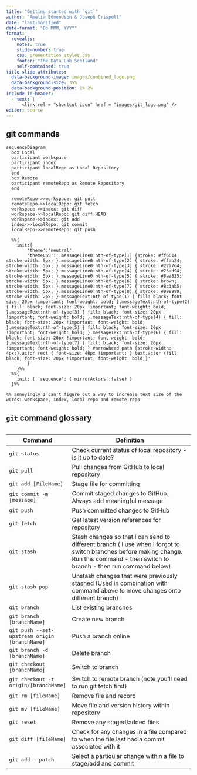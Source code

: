 ```yaml
---
title: "Getting started with `git`"
author: "Amelia Edmondson & Joseph Crispell"
date: "last-modified"
date-format: "Do MMM, YYYY"
format:
  revealjs:
    notes: true
    slide-number: true
    css: presentation_styles.css
    footer: "The Data Lab Scotland"
    self-contained: true
title-slide-attributes:
  data-background-image: images/combined_logo.png
  data-background-size: 35%
  data-background-position: 2% 2%
include-in-header:
  - text: |
      <link rel = "shortcut icon" href = "images/git_logo.png" />
editor: source
---
```


## git commands

```mermaid
sequenceDiagram
  box Local
  participant workspace
  participant index
  participant localRepo as Local Repository
  end
  box Remote
  participant remoteRepo as Remote Repository
  end

  remoteRepo->>workspace: git pull
  remoteRepo->>localRepo: git fetch
  workspace->>index: git diff
  workspace->>localRepo: git diff HEAD
  workspace->>index: git add
  index->>localRepo: git commit
  localRepo->>remoteRepo: git push

  %%{
    init:{
        'theme':'neutral',
        'themeCSS':'.messageLine0:nth-of-type(1) {stroke: #ff6614; stroke-width: 5px; }.messageLine0:nth-of-type(2) { stroke: #ffab24; stroke-width: 5px; }.messageLine0:nth-of-type(3) { stroke: #22a7d4; stroke-width: 5px; }.messageLine0:nth-of-type(4) { stroke: #23ad94; stroke-width: 5px; }.messageLine0:nth-of-type(5) { stroke: #8aa825; stroke-width: 5px; }.messageLine0:nth-of-type(6) { stroke: brown; stroke-width: 5px; }.messageLine0:nth-of-type(7) { stroke: #8c3ab5; stroke-width: 5px; }.messageLine0:nth-of-type(8) { stroke: #999999; stroke-width: 2px; }.messageText:nth-of-type(1) { fill: black; font-size: 20px !important; font-weight: bold; }.messageText:nth-of-type(2) { fill: black; font-size: 20px !important; font-weight: bold; }.messageText:nth-of-type(3) { fill: black; font-size: 20px !important; font-weight: bold; }.messageText:nth-of-type(4) { fill: black; font-size: 20px !important; font-weight: bold; }.messageText:nth-of-type(5) { fill: black; font-size: 20px !important; font-weight: bold; }.messageText:nth-of-type(6) { fill: black; font-size: 20px !important; font-weight: bold; }.messageText:nth-of-type(7) { fill: black; font-size: 20px !important; font-weight: bold; } #arrowhead path {stroke-width: 4px;}.actor rect { font-size: 40px !important; } text.actor {fill: black; font-size: 20px !important; font-weight: bold;}'
        }
    }%%
  %%{
    init: { 'sequence': {'mirrorActors':false} }
  }%%

%% annoyingly I can't figure out a way to increase text size of the words: workspace, index, local repo and remote repo

```

## `git` command glossary

<div style="height:75%;overflow:auto;">

|Command                                                  |Definition                                                                                                                                                                            |
|---------------------------------------------------------|--------------------------------------------------------------------------------------------------------------------------------------------------------------------------------------|
|`git status`                                             |Check current status of local repository - is it up to date?                                                                                                                          |
|`git pull`                                               |Pull changes from GitHub to local repository                                                                                                                                          |
|`git add [FileName]`                                     |Stage file for committing                                                                                                                                                             |
|`git commit -m [message]`                                |Commit staged changes to GitHub. Always add meaningful message.                                                                                                                       |
|`git push`                                               |Push committed changes to GitHub                                                                                                                                                      |
|`git fetch`                                              |Get latest version references for repository                                                                                                                                          |
|`git stash`                                              |Stash changes so that I can send to different branch ( I use when I forgot to switch branches before making change. Run this command - then switch to branch - then run command below)|
|`git stash pop`                                          |Unstash changes that were previously stashed (Used in combination with command above to move changes onto different branch)                                                           |
|`git branch`                                             |List existing branches                                                                                                                                                                |
|`git branch [branchName]`                                |Create new branch                                                                                                                                                                     |
|`git push --set-upstream origin [branchName]`            |Push a branch online                                                                                                                                                                  |
|`git branch -d [branchName]`                             |Delete branch                                                                                                                                                                         |
|`git checkout [branchName]`                              |Switch to branch                                                                                                                                                                      |
|`git checkout -t origin/[branchName]`                    |Switch to remote branch (note you'll need to run git fetch first)                                                                                                                     |
|`git rm [fileName]`                                      |Remove file and record                                                                                                                                                                |
|`git mv [fileName]`                                      |Move file and version history within repository                                                                                                                                       |
|`git reset`                                              |Remove any staged/added files                                                                                                                                                         |
|`git diff [fileName]`                                    |Check for any changes in a file compared to when the file last had a commit associated with it                                                                                        |
|`git add --patch`                                        |Select a particular change within a file to stage/add and commit                                                                                                                      |

</div>

